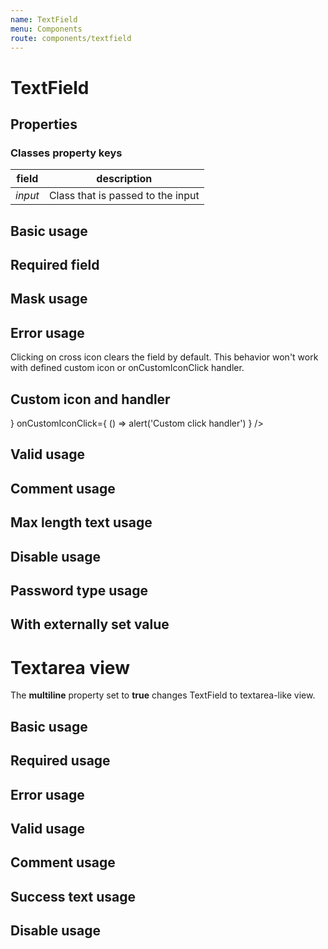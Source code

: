 ```yaml
---
name: TextField
menu: Components
route: components/textfield
---
```



# TextField

## Properties

<Props of={TextField} />

### Classes property keys
field        | description
-------------|----------
*input*       |  Class that is passed to the input

## Basic usage

<Playground>
    <TextFieldWrapper>
        <TextField name="name" />
    </TextFieldWrapper>
</Playground>

## Required field

<Playground>
    <TextFieldWrapper>
        <TextField name="name" required label="Phone number" />
    </TextFieldWrapper>
</Playground>

## Mask usage

<Playground>
    <TextFieldWrapper>
        <TextField
            placeholder="+7 (999) 999-99-99"
            mask="+7 (999) 999-99-99"
            maskchar="_"
            label="Phone number"
            id="2"
            classes={{input: 'parent__inputClass'}}
        />
    </TextFieldWrapper>
</Playground>

## Error usage
Сlicking on cross icon clears the field by default. This behavior won't work with defined custom icon or onCustomIconClick handler.

<Playground>
    <TextFieldWrapper>
        <TextField
            verification="error"
            noticeText="Name is required"
        />
    </TextFieldWrapper>
</Playground>

## Custom icon and handler
<Playground>
    <TextFieldWrapper>
        <TextField
            verification="error"
            noticeText="Error notice"
            customIcon={ <CustomIcon style={{width: "32", height: "32", display: "block", userSelect: "none", fill: "#000000"}} /> }
            onCustomIconClick={ () => alert('Custom click handler') }
        />
     </TextFieldWrapper>
</Playground>

## Valid usage

<Playground>
    <TextFieldWrapper>
        <TextField verification="valid" noticeText="You can write that field value is correct"/>
    </TextFieldWrapper>
</Playground>

## Comment usage

<Playground>
    <TextFieldWrapper>
        <TextField noticeText="Comment" />
    </TextFieldWrapper>
</Playground>

## Max length text usage

<Playground>
    <TextFieldWrapper>
        <TextField maxLength={10} />
    </TextFieldWrapper>
</Playground>

## Disable usage

<Playground>
    <TextFieldWrapper>
        <TextField disabled={true} />
    </TextFieldWrapper>
</Playground>

## Password type usage

<Playground>
    <TextFieldWrapper>
        <TextField name="name" placeholder="password" type="password" />
    </TextFieldWrapper>
</Playground>

## With externally set value

<Playground>
    <TextFieldWrapper>
        <TextField value='initial value' />
    </TextFieldWrapper>
</Playground>

##
# Textarea view
The **multiline** property set to **true** changes TextField to textarea-like view.

## Basic usage

<Playground>
    <TextFieldWrapper>
        <TextField name="name" multiline placeholder="Multiline"/>
    </TextFieldWrapper>
</Playground>

## Required usage

<Playground>
    <TextFieldWrapper>
        <TextField
            label="Required field"
            multiline
            required
            classes={{input: 'parent__inputClass'}}
        />
    </TextFieldWrapper>
</Playground>

## Error usage

<Playground>
    <TextFieldWrapper>
        <TextField
            label="Notice"
            id="1"
            verification="error"
            noticeText="Name is required"
            multiline
        />
    </TextFieldWrapper>
</Playground>

## Valid usage

<Playground>
    <TextFieldWrapper>
        <TextField
            verification="valid"
            multiline
        />
    </TextFieldWrapper>
</Playground>

## Comment usage

<Playground>
    <TextFieldWrapper>
        <TextField
            noticeText="Comment"
            multiline
        />
    </TextFieldWrapper>
</Playground>

## Success text usage

<Playground>
    <TextFieldWrapper>
        <TextField
            verification="valid"
            noticeText="Field passed validation"
            multiline
        />
    </TextFieldWrapper>
</Playground>

## Disable usage

<Playground>
    <TextFieldWrapper>
        <TextField
            disabled
            multiline
        />
    </TextFieldWrapper>
</Playground>
